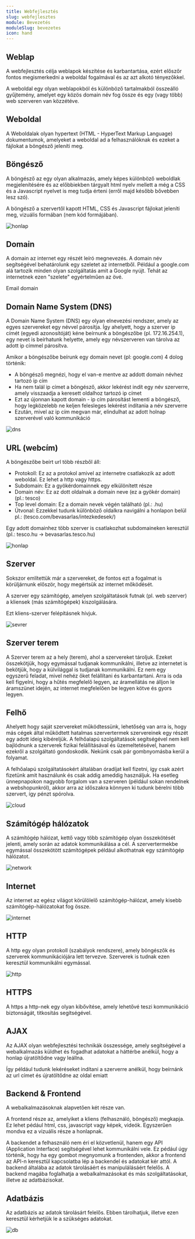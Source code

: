 ```yaml
---
title: Webfejlesztés
slug: webfejlesztes
module: Bevezetés
moduleSlug: bevezetes
icon: hand
---
```


## Weblap

A webfejlesztés célja weblapok készítése és karbantartása, ezért előszőr fontos megismerkedni a weboldal fogalmával és az azt alkotó tényezőkkel.

A weboldal egy olyan weblapokból és különböző tartalmakból összeálló gyűjtemény, amelyet egy közös domain név fog össze és egy (vagy több) web szerveren van közzétéve.

## Weboldal

A Weboldalak olyan hypertext (HTML - HyperText Markup Language) dokumentumok, amelyeket a weboldal ad a felhasználóknak és ezeket a fájlokat a böngésző jeleníti meg.

## Böngésző

A böngésző az egy olyan alkalmazás, amely képes különböző weboldlak megjelenítésére és az előbbiekben tárgyalt html nyelv mellett a még a CSS és a Javascript nyelvet is meg tudja érteni (erről majd később bővebben lesz szó).

A böngésző a szervertől kapott HTML, CSS és Javascript fájlokat jeleníti meg, vizuális formában (nem kód formájában).

<Image
	src="/1/webpage.svg"
	color="green.400"
	alignImage="center"
	w="40%"
	alt="honlap"
/>

## Domain

A domain az internet egy részét leíró megnevezés. A domain név segítségével behatárolunk egy szeletet az internetből. Például a google.com alá tartozik minden olyan szolgáltatás amit a Google nyújt. Tehát az internetnek ezen "szelete" egyértelműen az övé.

Email domain

## Domain Name System (DNS)

A Domain Name System (DNS) egy olyan elnevezési rendszer, amely az egyes szervereket egy névvel párosítja. Így ahelyett, hogy a szerver ip címét (egyedi azonosítóját) kéne beírnunk a böngészőbe (pl. 172.16.254.1), egy nevet is beírhatunk helyette, amely egy névszerveren van tárolva az adott ip címmel párosítva.

Amikor a böngészőbe beírunk egy domain nevet (pl: google.com) 4 dolog történik:

- A böngésző megnézi, hogy el van-e mentve az addott domain névhez tartozó ip cím
- Ha nem talál ip címet a böngésző, akkor lekérést indít egy név szerverre, amely visszaadja a keresett oldalhoz tartozó ip címet
- Ezt az újonnan kapott domain - ip cím párosítást lementi a böngésző, hogy legközelebb ne keljen felesleges lekérést indítania a név szerverre
- Ezután, mivel az ip cím megvan már, elindulhat az adott holnap szerverével való kommunikáció

<Image
	src="/1/dns.png"
	color="green.400"
	alignImage="center"
	w="40%"
	alt="dns"
/>

## URL (webcím)

A böngészőbe beírt url több részből áll:

- Protokoll: Ez az a protokol amivel az internetre csatlakozik az adott weboldal. Ez lehet a http vagy https.
- Subdomain: Ez a gyökérdomainnek egy elkülönített része
- Domain név: Ez az dott oldalnak a domain neve (ez a gyökér domain) (pl.: tesco)
- Top level domain: Ez a domain nevek végén található (pl.: .hu)
- Útvonal: Ezzekkel tudunk különböző oldalkra navigálni a honlapon belül pl.: (tesco.com/bevasarlas/intezkedesek/)

Egy adott domainhez több szerver is csatlakozhat subdomaineken keresztül (pl.: tesco.hu -> bevasarlas.tesco.hu)

<Image
	src="/1/url.png"
	color="green.400"
	alignImage="center"
	w="40%"
	alt="honlap"
/>

## Szerver

Sokszor említettük már a szervereket, de fontos ezt a fogalmat is körüljárnunk először, hogy megértsük az internet mőködését.

A szerver egy számítógép, amelyen szolgáltatások futnak (pl. web szerver) a kliensek (más számítógépek) kiszolgálására.

Ezt kliens-szerver felépításnek hívjuk.

<Image
	src="/1/server.svg"
	color="green.400"
	alignImage="center"
	w="40%"
	alt="sevrer"
/>

## Szerver terem

A Szerver terem az a hely (terem), ahol a szervereket tároljuk. Ezeket összekötjük, hogy egymással tudjanak kommunikálni, illetve az internetet is bekötjük, hogy a külvilággal is tudjanak kommunikálni. Ez nem egy egyszerű feladat, mivel nehéz őket felállítani és karbantartani. Arra is oda kell figyelni, hogy a hűtés megfelelő legyen, az áramellátás ne álljon le áramszünet idején, az internet megfelelően be legyen kötve és gyors legyen.

## Felhő

Ahelyett hogy saját szervereket működtessünk, lehetőség van arra is, hogy más cégek által működtett hatalmas szervertermek szervereinek egy részét egy adott ideig kibéreljük. A felhőalapú szolgáltatások segítségével nem kell bajlódnunk a szerverek fizikai felállításával és üzemeltetésével, hanem ezekről a szolgáltató gondoskodik. Nekünk csak pár gombnyomásba kerül a folyamat.

A felhőalapú szolgáltatásokért általában óradíjat kell fizetni, így csak azért fizetünk amit használunk és csak addig ameddig használjuk. Ha esetleg ünnepnapokon nagyobb forgalom van a szerveren (például sokan rendelnek a webshopunkról), akkor arra az időszakra könnyen ki tudunk bérelni több szervert, így pénzt spórolva.

<Image
	src="/1/cloud.svg"
	color="green.400"
	alignImage="center"
	w="40%"
	alt="cloud"
/>

## Számítógép hálózatok

A számítógép hálózat, kettő vagy több számítógép olyan összekötését jelenti, amely során az adatok kommunikálása a cél. A szervertermekbe egymással összekötött számítógépek például alkothatnak egy számítógép hálózatot.

<Image
	src="/1/network.svg"
	color="green.400"
	alignImage="center"
	w="40%"
	alt="network"
/>

## Internet

Az internet az egész világot körülölelő számítógép-hálózat, amely kisebb számítógép-hálózatokat fog össze.

<Image
	src="/1/internet.svg"
	color="green.400"
	alignImage="center"
	w="40%"
	alt="internet"
/>

## HTTP

A http egy olyan protokoll (szabályok rendszere), amely böngészők és szerverek kommunikációjára lett tervezve.
Szerverek is tudnak ezen keresztül kommunikálni egymással.

<Image
	src="/1/http.svg"
	color="green.400"
	alignImage="center"
	w="40%"
	alt="http"
/>

## HTTPS

A https a http-nek egy olyan kibővítése, amely lehetővé teszi kommunikáció biztonságát, titkosítás segítségével.

## AJAX

Az AJAX olyan webfejlesztési technikák összessége, amely segítségével a webalkalmazás küldhet és fogadhat adatokat a háttérbe anélkül, hogy a honlap újratöltődne vagy leállna.

Így például tudunk lekéréseket indítani a szerverre anélkül, hogy beírnánk az url címet és újratöltődne az oldal emiatt

## Backend & Frontend

A webalkalmazásoknak alapvetően két része van.

A frontend része az, amelyiket a kliens (felhasználó, böngésző) megkapja. Ez lehet pédául html, css, javascript vagy képek, videók. Egyszerűen mondva ez a vizuális része a honlapnak.

A backendet a felhasználó nem éri el közvetlenül, hanem egy API (Application Interface) segítségével lehet kommunikálni vele. Ez pédául úgy történik, hogy ha egy gombot megnyomunk a frontenden, akkor a frontend az API-n keresztül kapcsolatba lép a backendel és adatokat kér attól. A backend általába az adatok tárolásáért és manipulálásáért felelős. A backend magába foglalhatja a webalkalmazásokat és más szolgáltatásokat, illetve az adatbázisokat.

## Adatbázis

Az adatbázis az adatok tárolásárt felelős. Ebben tárolhatjuk, illetve ezen keresztül kérhetjük le a szükséges adatokat.

<Image
	src="/1/database.svg"
	color="green.400"
	alignImage="center"
	w="40%"
	alt="db"
/>

<Quiz src="quizes/1_1" />
